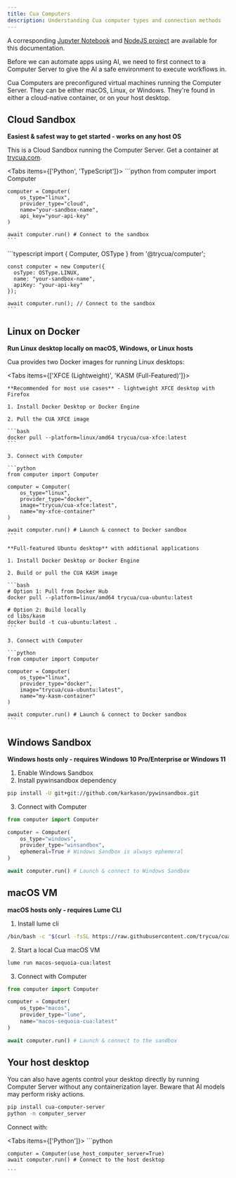 ```yaml
---
title: Cua Computers
description: Understanding Cua computer types and connection methods
---
```


<Callout>A corresponding <a href="https://github.com/trycua/cua/blob/main/notebooks/computer_nb.ipynb" target="_blank">Jupyter Notebook</a> and <a href="https://github.com/trycua/cua/tree/main/examples/computer-example-ts" target="_blank">NodeJS project</a> are available for this documentation.</Callout>

Before we can automate apps using AI, we need to first connect to a Computer Server to give the AI a safe environment to execute workflows in.

Cua Computers are preconfigured virtual machines running the Computer Server. They can be either macOS, Linux, or Windows. They're found in either a cloud-native container, or on your host desktop.

## Cloud Sandbox

**Easiest & safest way to get started - works on any host OS**

This is a Cloud Sandbox running the Computer Server. Get a container at [trycua.com](https://www.trycua.com/).

<Tabs items={['Python', 'TypeScript']}>
  <Tab value="Python">
    ```python
    from computer import Computer

    computer = Computer(
        os_type="linux",
        provider_type="cloud",
        name="your-sandbox-name",
        api_key="your-api-key"
    )

    await computer.run() # Connect to the sandbox
    ```

  </Tab>
  <Tab value="TypeScript">
    ```typescript
    import { Computer, OSType } from '@trycua/computer';

    const computer = new Computer({
      osType: OSType.LINUX,
      name: "your-sandbox-name",
      apiKey: "your-api-key"
    });

    await computer.run(); // Connect to the sandbox
    ```

  </Tab>
</Tabs>

## Linux on Docker

**Run Linux desktop locally on macOS, Windows, or Linux hosts**

Cua provides two Docker images for running Linux desktops:

<Tabs items={['XFCE (Lightweight)', 'KASM (Full-Featured)']}>
  <Tab value="XFCE (Lightweight)">

    **Recommended for most use cases** - lightweight XFCE desktop with Firefox

    1. Install Docker Desktop or Docker Engine

    2. Pull the CUA XFCE image

    ```bash
    docker pull --platform=linux/amd64 trycua/cua-xfce:latest
    ```

    3. Connect with Computer

    ```python
    from computer import Computer

    computer = Computer(
        os_type="linux",
        provider_type="docker",
        image="trycua/cua-xfce:latest",
        name="my-xfce-container"
    )

    await computer.run() # Launch & connect to Docker sandbox
    ```

  </Tab>
  <Tab value="KASM (Full-Featured)">

    **Full-featured Ubuntu desktop** with additional applications

    1. Install Docker Desktop or Docker Engine

    2. Build or pull the CUA KASM image

    ```bash
    # Option 1: Pull from Docker Hub
    docker pull --platform=linux/amd64 trycua/cua-ubuntu:latest

    # Option 2: Build locally
    cd libs/kasm
    docker build -t cua-ubuntu:latest .
    ```

    3. Connect with Computer

    ```python
    from computer import Computer

    computer = Computer(
        os_type="linux",
        provider_type="docker",
        image="trycua/cua-ubuntu:latest",
        name="my-kasm-container"
    )

    await computer.run() # Launch & connect to Docker sandbox
    ```

  </Tab>
</Tabs>

## Windows Sandbox

**Windows hosts only - requires Windows 10 Pro/Enterprise or Windows 11**

1. Enable Windows Sandbox
2. Install pywinsandbox dependency

```bash
pip install -U git+git://github.com/karkason/pywinsandbox.git
```

3. Connect with Computer

```python
from computer import Computer

computer = Computer(
    os_type="windows",
    provider_type="winsandbox",
    ephemeral=True # Windows Sandbox is always ephemeral
)

await computer.run() # Launch & connect to Windows Sandbox
```

## macOS VM

**macOS hosts only - requires Lume CLI**

1. Install lume cli

```bash
/bin/bash -c "$(curl -fsSL https://raw.githubusercontent.com/trycua/cua/main/libs/lume/scripts/install.sh)"
```

2. Start a local Cua macOS VM

```bash
lume run macos-sequoia-cua:latest
```

3. Connect with Computer

```python
from computer import Computer

computer = Computer(
    os_type="macos",
    provider_type="lume",
    name="macos-sequoia-cua:latest"
)

await computer.run() # Launch & connect to the sandbox
```

## Your host desktop

You can also have agents control your desktop directly by running Computer Server without any containerization layer. Beware that AI models may perform risky actions.

```bash
pip install cua-computer-server
python -m computer_server
```

Connect with:

<Tabs items={['Python']}>
  <Tab value="Python">
    ```python

    computer = Computer(use_host_computer_server=True)
    await computer.run() # Connect to the host desktop

    ```

  </Tab>
</Tabs>
